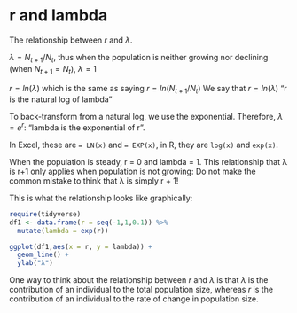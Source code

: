 # r and lambda

The relationship between $r$ and $λ$.

$λ =N_{t+1}/N_t$, thus when the population is neither growing nor declining (when $N_{t+1}=N_t$), $λ = 1$

$r = ln(λ)$ which is the same as saying $r = ln(N_{t+1}/N_t)$
We say that $r = ln(λ)$ "r is the natural log of lambda"


To back-transform from a natural log, we use the exponential. Therefore, $λ = e^r$: "lambda is the exponential of r".

In Excel, these are `= LN(x)` and `= EXP(x)`, in R, they are `log(x)` and `exp(x)`.

When the population is steady, r = 0 and lambda = 1. This relationship that λ is r+1 only applies when population is not growing: Do not make the common mistake to think that λ is simply r + 1!

This is what the relationship looks like graphically:

```r
require(tidyverse)
df1 <- data.frame(r = seq(-1,1,0.1)) %>% 
  mutate(lambda = exp(r))

ggplot(df1,aes(x = r, y = lambda)) +
  geom_line() + 
  ylab("λ")

```


One way to think about the relationship between $r$ and $λ$ is that $λ$ is the contribution of an individual to the total population size, whereas $r$ is the contribution of an individual to the rate of change in population size.